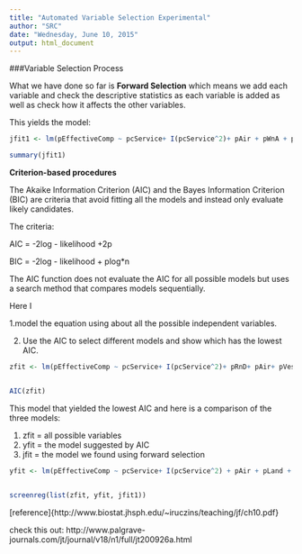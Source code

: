 ```yaml
---
title: "Automated Variable Selection Experimental"
author: "SRC"
date: "Wednesday, June 10, 2015"
output: html_document
---
```




###Variable Selection Process

What we have done so far is **Forward Selection** which means we add each variable and check the descriptive statistics as each variable is added as well as check how it affects the other variables. 

This yields the model:

```r

jfit1 <- lm(pEffectiveComp ~ pcService+ I(pcService^2)+ pAir + pWnA + pEnC + pIDV, data=MCClist)

summary(jfit1)
```

**Criterion-based procedures**

The Akaike Information Criterion (AIC) and the Bayes Information Criterion (BIC) are criteria that avoid fitting all the models and instead only evaluate likely candidates.  

The criteria:

AIC = -2log - likelihood +2p

BIC = -2log - likelihood + plog*n

The AIC function does not evaluate the AIC for all possible models but uses a search method that compares models sequentially.  

Here I 

1.model the equation using about all the possible independent variables.

2. Use the AIC to select different models and show which has the lowest AIC. 
```r
zfit <- lm(pEffectiveComp ~ pcService+ I(pcService^2)+ pRnD+ pAir+ pVessel+ pLand+ pMnS+ pWnA+ pEnC+ pFnC+ pIDV+ pFixed+ pCostPlus+ pIncentFee+ log(TotalCount)+ log(TotalValue), data=MCClist) 


AIC(zfit)

```

This model that yielded the lowest AIC and here is a comparison of the three models: 

1. zfit = all possible variables
2. yfit = the model suggested by AIC
3. jfit = the model we found using forward selection

``` r
yfit <- lm(pEffectiveComp ~ pcService+ I(pcService^2) + pAir + pLand + pWnA + pFnC + pIDV + pFixed, data=MCClist)


screenreg(list(zfit, yfit, jfit1))

```

[reference]{http://www.biostat.jhsph.edu/~iruczins/teaching/jf/ch10.pdf}

check this out: http://www.palgrave-journals.com/jt/journal/v18/n1/full/jt200926a.html 
